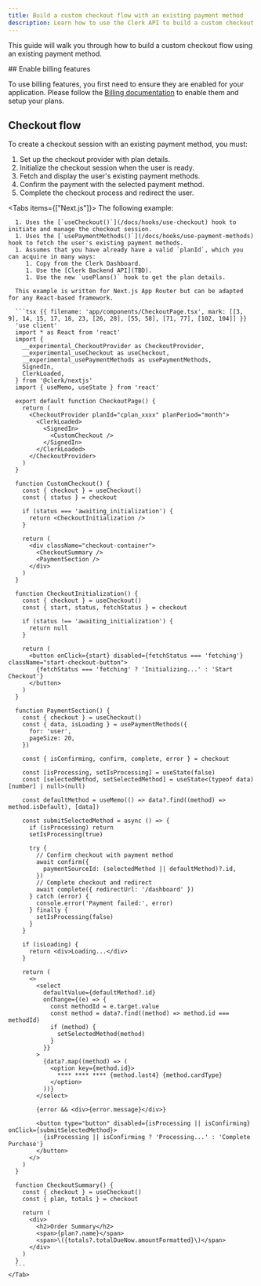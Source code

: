 ```yaml
---
title: Build a custom checkout flow with an existing payment method
description: Learn how to use the Clerk API to build a custom checkout flow using an existing payment method.
---
```


<Include src="_partials/custom-flows-callout" />

This guide will walk you through how to build a custom checkout flow using an existing payment method.

<Steps>
  ## Enable billing features

  To use billing features, you first need to ensure they are enabled for your application. Please follow the [Billing documentation](/docs/billing/overview) to enable them and setup your plans.

  ## Checkout flow

  To create a checkout session with an existing payment method, you must:

  1. Set up the checkout provider with plan details.
  1. Initialize the checkout session when the user is ready.
  1. Fetch and display the user's existing payment methods.
  1. Confirm the payment with the selected payment method.
  1. Complete the checkout process and redirect the user.

  <Tabs items={["Next.js"]}>
    <Tab>
      The following example:

      1. Uses the [`useCheckout()`](/docs/hooks/use-checkout) hook to initiate and manage the checkout session.
      1. Uses the [`usePaymentMethods()`](/docs/hooks/use-payment-methods) hook to fetch the user's existing payment methods.
      1. Assumes that you have already have a valid `planId`, which you can acquire in many ways:
         1. Copy from the Clerk Dashboard.
         1. Use the [Clerk Backend API](TBD).
         1. Use the new `usePlans()` hook to get the plan details.

      This example is written for Next.js App Router but can be adapted for any React-based framework.

      ```tsx {{ filename: 'app/components/CheckoutPage.tsx', mark: [[3, 9], 14, 15, 17, 18, 23, [26, 28], [55, 58], [71, 77], [102, 104]] }}
      'use client'
      import * as React from 'react'
      import {
        __experimental_CheckoutProvider as CheckoutProvider,
        __experimental_useCheckout as useCheckout,
        __experimental_usePaymentMethods as usePaymentMethods,
        SignedIn,
        ClerkLoaded,
      } from '@clerk/nextjs'
      import { useMemo, useState } from 'react'

      export default function CheckoutPage() {
        return (
          <CheckoutProvider planId="cplan_xxxx" planPeriod="month">
            <ClerkLoaded>
              <SignedIn>
                <CustomCheckout />
              </SignedIn>
            </ClerkLoaded>
          </CheckoutProvider>
        )
      }

      function CustomCheckout() {
        const { checkout } = useCheckout()
        const { status } = checkout

        if (status === 'awaiting_initialization') {
          return <CheckoutInitialization />
        }

        return (
          <div className="checkout-container">
            <CheckoutSummary />
            <PaymentSection />
          </div>
        )
      }

      function CheckoutInitialization() {
        const { checkout } = useCheckout()
        const { start, status, fetchStatus } = checkout

        if (status !== 'awaiting_initialization') {
          return null
        }

        return (
          <button onClick={start} disabled={fetchStatus === 'fetching'} className="start-checkout-button">
            {fetchStatus === 'fetching' ? 'Initializing...' : 'Start Checkout'}
          </button>
        )
      }

      function PaymentSection() {
        const { checkout } = useCheckout()
        const { data, isLoading } = usePaymentMethods({
          for: 'user',
          pageSize: 20,
        })

        const { isConfirming, confirm, complete, error } = checkout

        const [isProcessing, setIsProcessing] = useState(false)
        const [selectedMethod, setSelectedMethod] = useState<(typeof data)[number] | null>(null)

        const defaultMethod = useMemo(() => data?.find((method) => method.isDefault), [data])

        const submitSelectedMethod = async () => {
          if (isProcessing) return
          setIsProcessing(true)

          try {
            // Confirm checkout with payment method
            await confirm({
              paymentSourceId: (selectedMethod || defaultMethod)?.id,
            })
            // Complete checkout and redirect
            await complete({ redirectUrl: '/dashboard' })
          } catch (error) {
            console.error('Payment failed:', error)
          } finally {
            setIsProcessing(false)
          }
        }

        if (isLoading) {
          return <div>Loading...</div>
        }

        return (
          <>
            <select
              defaultValue={defaultMethod?.id}
              onChange={(e) => {
                const methodId = e.target.value
                const method = data?.find((method) => method.id === methodId)
                if (method) {
                  setSelectedMethod(method)
                }
              }}
            >
              {data?.map((method) => (
                <option key={method.id}>
                  **** **** **** {method.last4} {method.cardType}
                </option>
              ))}
            </select>

            {error && <div>{error.message}</div>}

            <button type="button" disabled={isProcessing || isConfirming} onClick={submitSelectedMethod}>
              {isProcessing || isConfirming ? 'Processing...' : 'Complete Purchase'}
            </button>
          </>
        )
      }

      function CheckoutSummary() {
        const { checkout } = useCheckout()
        const { plan, totals } = checkout

        return (
          <div>
            <h2>Order Summary</h2>
            <span>{plan?.name}</span>
            <span>\({totals?.totalDueNow.amountFormatted}\)</span>
          </div>
        )
      }
      ```
    </Tab>
  </Tabs>
</Steps>

